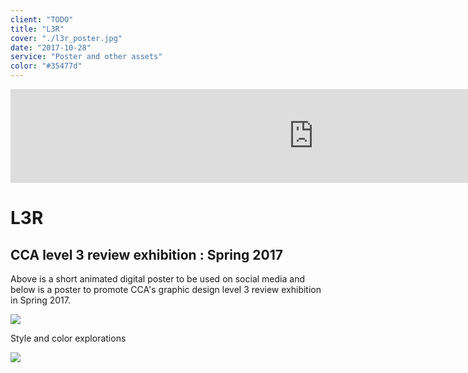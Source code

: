```yaml
---
client: "TODO"
title: "L3R"
cover: "./l3r_poster.jpg"
date: "2017-10-28"
service: "Poster and other assets"
color: "#35477d"
---
```


<iframe src="https://player.vimeo.com/video/216100015?loop=1&color=ffffff&title=0&byline=0&portrait=0" width="970" height="auto" frameborder="0" webkitallowfullscreen mozallowfullscreen allowfullscreen></iframe>

# L3R
## CCA level 3 review exhibition : Spring 2017

Above is a short animated digital poster to be used on social media and below is a poster to promote CCA's graphic design level 3 review exhibition in Spring 2017.

![](./l3r_poster.jpg)

Style and color explorations

![](./l3r_2.jpg)